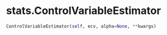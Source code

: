 # stats.ControlVariableEstimator { #stats.ControlVariableEstimator }

```python
ControlVariableEstimator(self, ecv, alpha=None, **kwargs)
```

